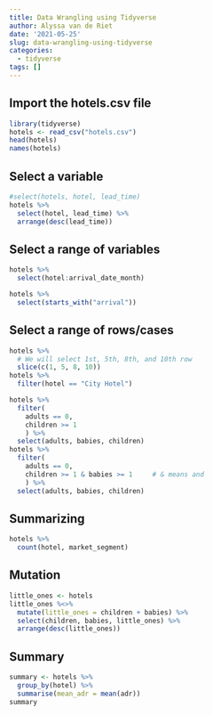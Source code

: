```yaml
---
title: Data Wrangling using Tidyverse
author: Alyssa van de Riet
date: '2021-05-25'
slug: data-wrangling-using-tidyverse
categories:
  - tidyverse
tags: []
---
```


## Import the hotels.csv file

```r
library(tidyverse)
hotels <- read_csv("hotels.csv")
head(hotels)
names(hotels)
```

## Select a variable
```r
#select(hotels, hotel, lead_time)
hotels %>%
  select(hotel, lead_time) %>%
  arrange(desc(lead_time))
```

## Select a range of variables

```r
hotels %>%
  select(hotel:arrival_date_month)

hotels %>%
  select(starts_with("arrival"))
```

## Select a range of rows/cases

```r
hotels %>%
  # We will select 1st, 5th, 8th, and 10th row
  slice(c(1, 5, 8, 10))
hotels %>%
  filter(hotel == "City Hotel")

hotels %>%
  filter( 
    adults == 0,
    children >= 1
    ) %>% 
  select(adults, babies, children)
hotels %>%
  filter( 
    adults == 0,     
    children >= 1 & babies >= 1     # & means and
    ) %>%
  select(adults, babies, children)
```

## Summarizing

```r
hotels %>%
  count(hotel, market_segment)
```

## Mutation

```r
little_ones <- hotels 
little_ones %<>%
  mutate(little_ones = children + babies) %>%
  select(children, babies, little_ones) %>%
  arrange(desc(little_ones))
```

## Summary

```r
summary <- hotels %>%
  group_by(hotel) %>%
  summarise(mean_adr = mean(adr))
summary
```

